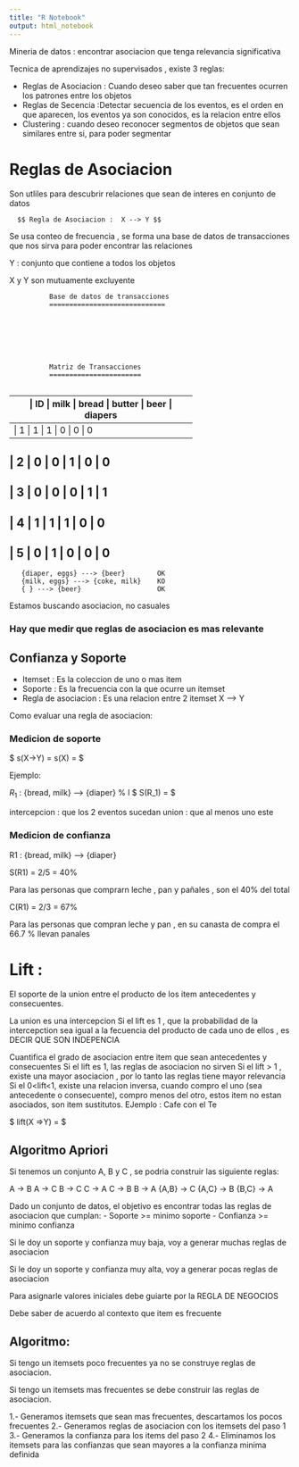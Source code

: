 ```yaml
---
title: "R Notebook"
output: html_notebook
---
```


Mineria de datos : encontrar asociacion que tenga relevancia significativa


Tecnica de aprendizajes no supervisados , existe 3 reglas:

- Reglas  de Asociacion : Cuando deseo saber que tan frecuentes ocurren los patrones entre los objetos
- Reglas de Secencia :Detectar secuencia de los eventos, es el orden en que aparecen, los eventos ya son conocidos, es la relacion entre ellos
- Clustering : cuando deseo reconocer segmentos de objetos que sean similares entre si, para poder segmentar

# Reglas de Asociacion

Son utliles para descubrir relaciones que sean de interes en conjunto de datos

      $$ Regla de Asociacion :  X --> Y $$

Se usa conteo de frecuencia , se forma una base de datos de transacciones que nos sirva para poder encontrar las relaciones


Y : conjunto que contiene a todos los objetos

X y Y son mutuamente excluyente


              Base de datos de transacciones
              =============================
              
              





              Matriz de Transacciones
              =======================
              
----------------------------------------------
| ID | milk	| bread	| butter | beer |	diapers
----------------------------------------------
| 1	| 1	| 1	| 0	| 0	| 0
----------------------------------------------
| 2	| 0 | 0	| 1	| 0 | 0
----------------------------------------------
| 3	| 0	| 0	| 0	| 1	| 1
----------------------------------------------
| 4	| 1	| 1	| 1	| 0	| 0
----------------------------------------------
| 5	| 0	| 1	| 0	| 0	| 0
----------------------------------------------

       {diaper, eggs} ---> {beer}        OK
       {milk, eggs} ---> {coke, milk}    KO
       { } ---> {beer}                   OK


Estamos buscando asociacion, no casuales

### Hay que medir que reglas de asociacion es mas relevante


## Confianza y Soporte

- Itemset : Es la coleccion de uno o mas item
- Soporte : Es la frecuencia con la que ocurre un itemset
- Regla de asociacion : Es una relacion entre 2 itemset
                                  X --> Y

Como evaluar una regla de asociacion:

### Medicion de soporte
  $ s(X->Y) = s(X\cupY) = \frac{# de tx. que contiene a (X\cupY)}{# total de tx.} $

Ejemplo:

   
   $R_1$ : {bread, milk}  --> {diaper}
% l
    $ S(R_1) = \frac{2}{5} $ 


intercepcion : que los 2 eventos sucedan
union : que al menos uno este 

### Medicion de confianza

R1 : {bread, milk} --> {diaper}


S(R1) = 2/5 = 40%

Para las personas que comprarn leche , pan y pañales , son el 40% del total


C(R1) = 2/3 = 67%

Para las personas que compran leche y pan , en su canasta de compra el 66.7 % llevan panales




# Lift :

El soporte de la union entre el producto de los item antecedentes y consecuentes.

La union es una intercepcion
Si el lift es 1 , que la probabilidad de la intercepction sea igual a la fecuencia del producto de cada uno de ellos , es DECIR QUE SON INDEPENCIA

Cuantifica el grado de asociacion entre item que sean antecedentes y consecuentes
Si el lift es 1, las reglas de asociacion no sirven
Si el lift > 1 , existe una mayor asociacion , por lo tanto las reglas tiene mayor relevancia
Si el 0<lift<1, existe una relacion inversa, cuando compro el uno (sea antecedente o consecuente), compro menos del otro, estos item no estan asociados, son item sustitutos. EJemplo : Cafe con el Te

$ lift(X =>Y) = \frac{supp(X \cup Y)}{supp(X)*supp(Y) }$

## Algoritmo Apriori

Si tenemos un conjunto A, B y C , se podria construir las siguiente reglas:

A -> B
A -> C
B -> C
C -> A
C -> B
B -> A
{A,B} -> C
{A,C} -> B
{B,C} -> A

Dado un conjunto de datos, el objetivo es encontrar todas las reglas de asociacion que cumplan:
- Soporte >= minimo soporte
- Confianza >= minimo confianza

Si le doy un soporte y confianza muy baja, voy a generar muchas reglas de asociacion

Si le doy un soporte y confianza muy alta, voy a generar pocas reglas de asociacion

Para asignarle valores iniciales debe guiarte por la REGLA DE NEGOCIOS

Debe saber de acuerdo al contexto que item es frecuente


Algoritmo:
----------

Si tengo un itemsets poco frecuentes ya no se construye reglas de asociacion.

Si tengo un itemsets mas frecuentes  se debe construir las reglas de asociacion.

1.- Generamos itemsets que sean mas frecuentes, descartamos los pocos frecuentes
2.- Generamos reglas de asociacion con los itemsets del paso 1
3.- Generamos la confianza para los items del paso 2
4.- Eliminamos los itemsets para las confianzas que sean mayores a la confianza minima definida




   
   
